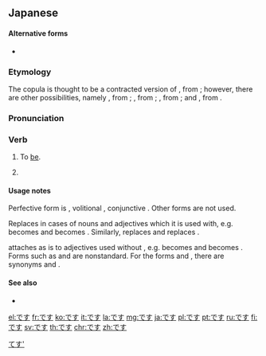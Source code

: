 ==Japanese==

====Alternative forms====
* {{qualifier|informal}} {{ja-r|っす}}

===Etymology===
The copula {{m|ja|です|tr=desu}} is thought to be a contracted version of {{m|ja|である|であります|tr=dearimasu}}, from {{compound|だ|alt1=で|tr1=de|ある|alt2=あります|tr2=arimasu|lang=ja|nocat=1}}; however, there are other possibilities, namely {{m|ja|でござる|でございます|tr=degozaimasu}}, from {{compound|だ|alt1=で|tr1=de|ござる|alt2=ございます|tr2=gozaimasu|lang=ja|nocat=1}}; {{m|ja|でする|tr=desuru}}, from {{compound|だ|alt1=で|tr1=de|する|tr2=suru|lang=ja|nocat=1}}; {{m|ja|でおわす|tr=deowasu}}, from {{compound|だ|alt1=で|tr1=de|おわす|tr2=owasu|lang=ja|nocat=1}}; and {{m|ja|でそうろう|tr=desourou}}, from {{compound|だ|alt1=で|tr1=de|そうろう|tr2=sourou|lang=ja|nocat=1}}.

===Pronunciation===
{{ja-pron|acc=1|dev=2}}

===Verb===
{{ja-verb}}

# To [[be]].
# {{non-gloss definition|Used to express politeness toward the listener.}} {{attention|ja|this does not seem like the definition for a verb; is this a part of the above definition?}}

====Usage notes====
Perfective form is {{m|ja|でした|tr=deshita}}, volitional {{m|ja|でしょう|tr=deshou}}, conjunctive {{m|ja|でして|tr=deshite}}. Other forms are not used.

Replaces {{m|ja|だ|tr=da}} in cases of nouns and adjectives which it is used with, e.g. {{lang|ja|[[犬]]だ}} becomes {{lang|ja|犬です}} and {{lang|ja|[[綺麗]]だ}} becomes {{lang|ja|綺麗です}}. Similarly, {{m|ja|でしょう|tr=deshou}} replaces {{m|ja|だろう|tr=darou}} and {{m|ja|でして|tr=deshite}} replaces {{m|ja|で|tr=de}}.

{{m|ja|です|tr=desu}} attaches as is to adjectives used without {{l|ja|だ|tr=da}}, e.g. {{lang|ja|[[美しい]]}} becomes {{lang|ja|美しいです}} and {{lang|ja|美しかった}} becomes {{lang|ja|美しかったです}}. Forms such as {{lang|ja|美しいでした}} and {{lang|ja|美しいでして}} are nonstandard. For the forms {{m|ja|ない|ないです|tr=nai desu}} and {{m|ja|ない|なかったです|tr=nakatta desu}}, there are synonyms {{m|ja|ありません|tr=arimasen}} and {{m|ja|ありません|ありませんでした|tr=arimasen deshita}}.

====See also====
* {{ja-l|ます||masu}}

[[Category:Japanese auxiliary verbs|てす']]

[[el:です]]
[[fr:です]]
[[ko:です]]
[[it:です]]
[[la:です]]
[[mg:です]]
[[ja:です]]
[[pl:です]]
[[pt:です]]
[[ru:です]]
[[fi:です]]
[[sv:です]]
[[th:です]]
[[chr:です]]
[[zh:です]]